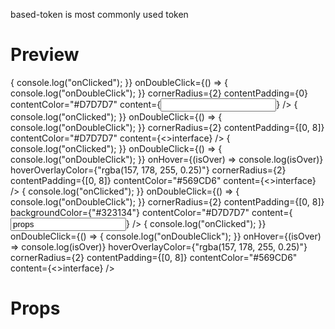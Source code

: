 
<Meta title="code-ui-token/based-token" />

based-token is most commonly used token

# Preview

<Preview>
  <Story name="default">
    <BasedToken
      onClick={() => {
        console.log("onClicked");
      }}
      onDoubleClick={() => {
        console.log("onDoubleClick");
      }}
      cornerRadius={2}
      contentPadding={0}
      contentColor="#D7D7D7"
      content={<input />}
    />
  </Story>
  <Story name="token-interface">
    <BasedToken
      onClick={() => {
        console.log("onClicked");
      }}
      onDoubleClick={() => {
        console.log("onDoubleClick");
      }}
      cornerRadius={2}
      contentPadding={[0, 8]}
      contentColor="#D7D7D7"
      content={<>interface</>}
    />
    <BasedToken
      onClick={() => {
        console.log("onClicked");
      }}
      onDoubleClick={() => {
        console.log("onDoubleClick");
      }}
      onHover={(isOver) => console.log(isOver)}
      hoverOverlayColor={"rgba(157, 178, 255, 0.25)"}
      cornerRadius={2}
      contentPadding={[0, 8]}
      contentColor="#569CD6"
      content={<>interface</>}
    />
  </Story>
  <Story name="interface-id">
    <BasedToken
      onClick={() => {
        console.log("onClicked");
      }}
      onDoubleClick={() => {
        console.log("onDoubleClick");
      }}
      cornerRadius={2}
      contentPadding={[0, 8]}
      backgroundColor={"#323134"}
      contentColor="#D7D7D7"
      content={<Input value="props" />}
    />
    <BasedToken
      onClick={() => {
        console.log("onClicked");
      }}
      onDoubleClick={() => {
        console.log("onDoubleClick");
      }}
      onHover={(isOver) => console.log(isOver)}
      hoverOverlayColor={"rgba(157, 178, 255, 0.25)"}
      cornerRadius={2}
      contentPadding={[0, 8]}
      contentColor="#569CD6"
      content={<>interface</>}
    />
  </Story>
</Preview>

# Props

<Props of={BasedToken} />
